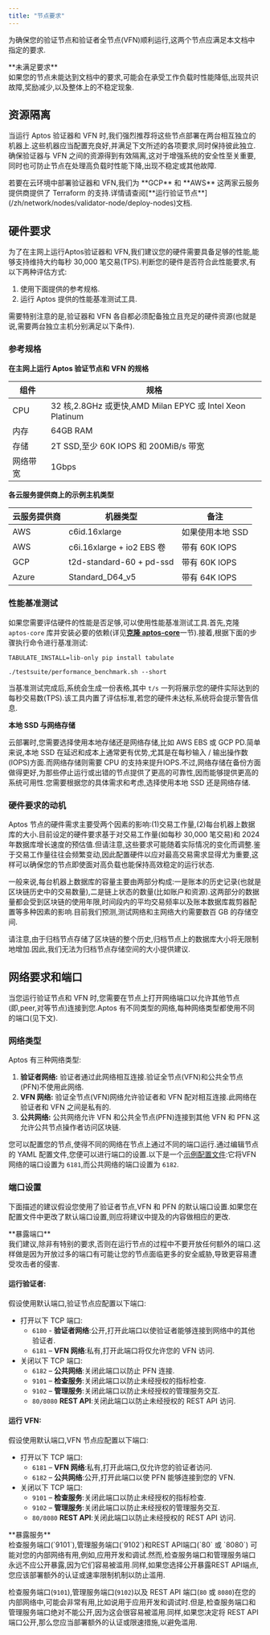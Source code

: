 ```yaml
---
title: "节点要求"
---
```







为确保您的验证节点和验证者全节点(VFN)顺利运行,这两个节点应满足本文档中指定的要求.

<Aside type="caution">
  **未满足要求**<br />
  如果您的节点未能达到文档中的要求,可能会在承受工作负载时性能降低,出现共识故障,奖励减少,以及整体上的不稳定现象.
</Aside>

## 资源隔离

当运行 Aptos 验证器和 VFN 时,我们强烈推荐将这些节点部署在两台相互独立的机器上.这些机器应当配置充良好,并满足下文所述的各项要求,同时保持彼此独立.确保验证器与 VFN 之间的资源得到有效隔离,这对于增强系统的安全性至关重要,同时也可防止节点在处理高负载时性能下降,出现不稳定或其他故障.

<Aside type="note">
  若要在云环境中部署验证器和 VFN,我们为 **GCP** 和 **AWS** 这两家云服务提供商提供了 Terraform 的支持.详情请查阅[**运行验证节点**](/zh/network/nodes/validator-node/deploy-nodes)文档.
</Aside>

## 硬件要求

为了在主网上运行Aptos验证器和 VFN,我们建议您的硬件需要具备足够的性能,能够支持维持大约每秒 30,000 笔交易(TPS).判断您的硬件是否符合此性能要求,有以下两种评估方式:

1. 使用下面提供的参考规格.
2. 运行 Aptos 提供的性能基准测试工具.

需要特别注意的是,验证器和 VFN 各自都必须配备独立且充足的硬件资源(也就是说,需要两台独立主机分别满足以下条件).

### 参考规格

**在主网上运行 Aptos 验证节点和 VFN 的规格**

| 组件   | 规格                                                   |
| ---- | ---------------------------------------------------- |
| CPU  | 32 核,2.8GHz 或更快,AMD Milan EPYC 或 Intel Xeon Platinum |
| 内存   | 64GB RAM                                             |
| 存储   | 2T SSD,至少 60K IOPS 和 200MiB/s 带宽                     |
| 网络带宽 | 1Gbps                                                |

**各云服务提供商上的示例主机类型**

| 云服务提供商 | 机器类型                     | 备注          |
| ------ | ------------------------ | ----------- |
| AWS    | c6id.16xlarge            | 如果使用本地 SSD  |
| AWS    | c6i.16xlarge + io2 EBS 卷 | 带有 60K IOPS |
| GCP    | t2d-standard-60 + pd-ssd | 带有 60K IOPS |
| Azure  | Standard_D64_v5          | 带有 64K IOPS |

### 性能基准测试

如果您需要评估硬件的性能是否足够,可以使用性能基准测试工具.首先,克隆 `aptos-core` 库并安装必要的依赖(详见[**克隆 aptos-core**](/zh/network/nodes/building-from-source.mdx#clone-the-aptos-core-repo)一节).接着,根据下面的步骤执行命令进行基准测试:

```shellscript filename="终端"
TABULATE_INSTALL=lib-only pip install tabulate

./testsuite/performance_benchmark.sh --short
```

当基准测试完成后,系统会生成一份表格,其中 `t/s` 一列将展示您的硬件实际达到的每秒交易数(TPS).该工具内置了评估标准,若您的硬件未达标,系统将会提示警告信息.

**本地 SSD 与网络存储**

云部署时,您需要选择使用本地存储还是网络存储,比如 AWS EBS 或 GCP PD.简单来说,本地 SSD 在延迟和成本上通常更有优势,尤其是在每秒输入 / 输出操作数(IOPS)方面.而网络存储则需要 CPU 的支持来提升IOPS.不过,网络存储在备份方面做得更好,为那些停止运行或出错的节点提供了更高的可靠性,因而能够提供更高的系统可用性.您需要根据您的具体需求和考虑,选择使用本地 SSD 还是网络存储.

### 硬件要求的动机

Aptos 节点的硬件需求主要受两个因素的影响:(1)交易工作量,(2)每台机器上数据库的大小.目前设定的硬件要求基于对交易工作量(如每秒 30,000 笔交易)和 2024 年数据库增长速度的预估值.但请注意,这些要求可能随着实际情况的变化而调整.鉴于交易工作量往往会频繁变动,因此配置硬件以应对最高交易需求显得尤为重要,这样可以确保您的节点即使面对高负载也能保持高效稳定的运行状态.

一般来说,每台机器上数据库的容量主要由两部分构成:一是账本的历史记录(也就是区块链历史中的交易数量),二是链上状态的数量(比如账户和资源).这两部分的数据量都会受到区块链的使用年限,时间段内的平均交易频率以及账本数据库裁剪器配置等多种因素的影响.目前我们预测,测试网络和主网络大约需要数百 GB 的存储空间.

请注意,由于归档节点存储了区块链的整个历史,归档节点上的数据库大小将无限制地增加.因此,我们无法为归档节点存储空间的大小提供建议.

## 网络要求和端口

当您运行验证节点和 VFN 时,您需要在节点上打开网络端口以允许其他节点(即,peer,对等节点)连接到您.Aptos 有不同类型的网络,每种网络类型都使用不同的端口(见下文).

### 网络类型

Aptos 有三种网络类型:

1. **验证者网络:** 验证者通过此网络相互连接.验证全节点(VFN)和公共全节点(PFN)不使用此网络.
2. **VFN 网络:** 验证全节点(VFN)网络允许验证者和 VFN 配对相互连接.此网络在验证者和 VFN 之间是私有的.
3. **公共网络:** 公共网络允许 VFN 和公共全节点(PFN)连接到其他 VFN 和 PFN.这允许公共节点操作者访问区块链.

您可以配置您的节点,使得不同的网络在节点上通过不同的端口运行.通过编辑节点的 YAML 配置文件,您便可以进行端口的设置.以下是一个[示例配置文件](https://github.com/aptos-labs/aptos-core/blob/4ce85456853c7b19b0a751fb645abd2971cc4c0c/docker/compose/aptos-node/fullnode.yaml#L10):它将VFN网络的端口设置为 `6181`,而公共网络的端口设置为 `6182`.

### 端口设置

下面描述的建议假设您使用了验证者节点,VFN 和 PFN 的默认端口设置.如果您在配置文件中更改了默认端口设置,则应将建议中提及的内容做相应的更改.

<Aside type="caution">
  **暴露端口**<br />
  我们建议,除非有特别的要求,否则在运行节点的过程中不要开放任何额外的端口.这样做是因为开放过多的端口有可能让您的节点面临更多的安全威胁,导致更容易遭受攻击者的侵害.
</Aside>

#### 运行验证者:

假设使用默认端口,验证节点应配置以下端口:

- 打开以下 TCP 端口:
  - `6180` - **验证者网络**:公开,打开此端口以使验证者能够连接到网络中的其他验证者.
  - `6181` – **VFN 网络**:私有,打开此端口将仅允许您的 VFN 访问.
- 关闭以下 TCP 端口:
  - `6182` – **公共网络**:关闭此端口以防止 PFN 连接.
  - `9101` – **检查服务**:关闭此端口以防止未经授权的指标检查.
  - `9102` – **管理服务**:关闭此端口以防止未经授权的管理服务交互.
  - `80/8080` **REST API**:关闭此端口以防止未经授权的 REST API 访问.

#### 运行 VFN:

假设使用默认端口,VFN 节点应配置以下端口:

- 打开以下 TCP 端口:
  - `6181` – **VFN 网络**:私有,打开此端口,仅允许您的验证者访问.
  - `6182` – **公共网络**:公开,打开此端口以使 PFN 能够连接到您的 VFN.
- 关闭以下 TCP 端口:
  - `9101` – **检查服务**:关闭此端口以防止未经授权的指标检查.
  - `9102` – **管理服务**:关闭此端口以防止未经授权的管理服务交互.
  - `80/8080` **REST API**:关闭此端口以防止未经授权的 REST API 访问.

<Aside type="caution">
  **暴露服务**<br />
  检查服务端口(`9101`),管理服务端口(`9102`)和REST API端口(`80` 或 `8080`)
  可能对您的内部网络有用,例如,应用开发和调试.然而,检查服务端口和管理服务端口永远不应公开暴露,因为它们容易被滥用.同样,如果您选择公开暴露REST API端点,您应该部署额外的认证或速率限制机制以防止滥用.

  检查服务端口(`9101`),管理服务端口(`9102`)以及 REST API 端口(`80` 或 `8080`)在您的内部网络中,可能会非常有用,比如说用于应用开发和调试时.但是,检查服务端口和管理服务端口绝对不能公开,因为这会很容易被滥用.同样,如果您决定将 REST API 端口公开,那么您应当部署额外的认证或限速措施,以避免滥用.
</Aside>
